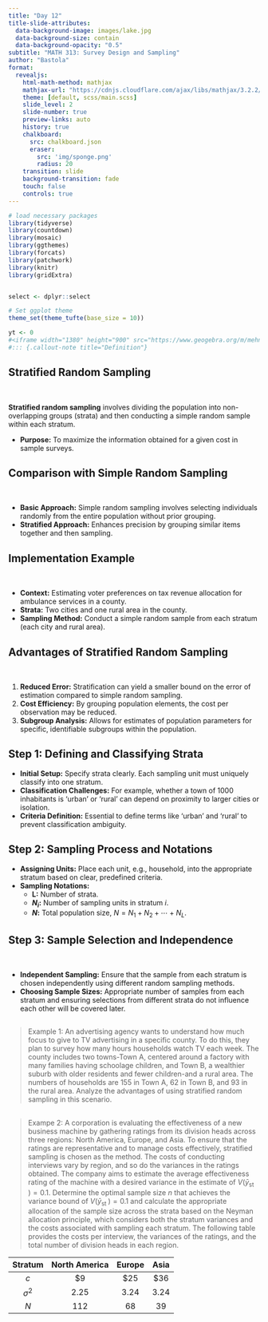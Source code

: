 ```yaml
---
title: "Day 12"
title-slide-attributes:
  data-background-image: images/lake.jpg
  data-background-size: contain
  data-background-opacity: "0.5"
subtitle: "MATH 313: Survey Design and Sampling"
author: "Bastola"
format:
  revealjs:
    html-math-method: mathjax
    mathjax-url: "https://cdnjs.cloudflare.com/ajax/libs/mathjax/3.2.2/MathJax.js"
    theme: [default, scss/main.scss]
    slide_level: 2
    slide-number: true
    preview-links: auto
    history: true
    chalkboard: 
      src: chalkboard.json
      eraser:
        src: 'img/sponge.png'
        radius: 20
    transition: slide
    background-transition: fade    
    touch: false
    controls: true
---
```


```r
# load necessary packages
library(tidyverse)
library(countdown)
library(mosaic)
library(ggthemes)
library(forcats)
library(patchwork)
library(knitr)
library(gridExtra)


select <- dplyr::select

# Set ggplot theme
theme_set(theme_tufte(base_size = 10))

yt <- 0
#<iframe width="1380" height="900" src="https://www.geogebra.org/m/mehn8u8s"></iframe>
#::: {.callout-note title="Definition"}
```


## Stratified Random Sampling {.font90}

<br>

::: {.callout-note title="Definition"}

**Stratified random sampling** involves dividing the population into non-overlapping groups (strata) and then conducting a simple random sample within each stratum.

- **Purpose:** To maximize the information obtained for a given cost in sample surveys.

:::

## Comparison with Simple Random Sampling {.font80}

<br>

::: cle15

- **Basic Approach:** Simple random sampling involves selecting individuals randomly from the entire population without prior grouping.
- **Stratified Approach:** Enhances precision by grouping similar items together and then sampling.


:::

## Implementation Example {.font80}

<br>

::: cle14

- **Context:** Estimating voter preferences on tax revenue allocation for ambulance services in a county.
- **Strata:** Two cities and one rural area in the county.
- **Sampling Method:** Conduct a simple random sample from each stratum (each city and rural area).


:::

## Advantages of Stratified Random Sampling {.font80}

<br>

::: cle13

1. **Reduced Error:** Stratification can yield a smaller bound on the error of estimation compared to simple random sampling.
2. **Cost Efficiency:** By grouping population elements, the cost per observation may be reduced.
3. **Subgroup Analysis:** Allows for estimates of population parameters for specific, identifiable subgroups within the population.

:::

## Step 1: Defining and Classifying Strata {.font80}

::: cle12

- **Initial Setup:** Specify strata clearly. Each sampling unit must uniquely classify into one stratum.
- **Classification Challenges:** For example, whether a town of 1000 inhabitants is 'urban' or 'rural' can depend on proximity to larger cities or isolation.
- **Criteria Definition:** Essential to define terms like 'urban' and 'rural' to prevent classification ambiguity.

:::

## Step 2: Sampling Process and Notations {.font80}

::: cle11

- **Assigning Units:** Place each unit, e.g., household, into the appropriate stratum based on clear, predefined criteria.
- **Sampling Notations:**
  - **L:** Number of strata.
  - **$N_i$:** Number of sampling units in stratum $i$.
  - **$N$:** Total population size, $N = N_1 + N_2 + \cdots + N_L$.


:::

## Step 3: Sample Selection and Independence {.font80}

<br>

::: cle10
- **Independent Sampling:** Ensure that the sample from each stratum is chosen independently using different random sampling methods.
- **Choosing Sample Sizes:** Appropriate number of samples from each stratum and ensuring selections from different strata do not influence each other will be covered later.

:::

## {.font60}

> Example 1: An advertising agency wants to understand how much focus to give to TV advertising in a specific county. To do this, they plan to survey how many hours households watch TV each week. The county includes two towns-Town A, centered around a factory with many families having schoolage children, and Town B, a wealthier suburb with older residents and fewer children-and a rural area. The numbers of households are 155 in Town A, 62 in Town B, and 93 in the rural area. Analyze the advantages of using stratified random sampling in this scenario.


##



## {.font60}

> Exampe 2: A corporation is evaluating the effectiveness of a new business machine by gathering ratings from its division heads across three regions: North America, Europe, and Asia. To ensure that the ratings are representative and to manage costs effectively, stratified sampling is chosen as the method. The costs of conducting interviews vary by region, and so do the variances in the ratings obtained. The company aims to estimate the average effectiveness rating of the machine with a desired variance in the estimate of $V\left(\bar{y}_{\text {st }}\right)=0.1$. Determine the optimal sample size $n$ that achieves the variance bound of $V\left(\bar{y}_{\text {st }}\right)=0.1$ and calculate the appropriate allocation of the sample size across the strata based on the Neyman allocation principle, which considers both the stratum variances and the costs associated with sampling each stratum. The following table provides the costs per interview, the variances of the ratings, and the total number of division heads in each region. 

| Stratum | North America | Europe | Asia |
| :---: | :---: | :---: | :---: |
| $c$ | $\$ 9$ | $\$ 25$ | $\$ 36$ |
| $\sigma^2$ | 2.25 | 3.24 | 3.24 |
| $N$ | 112 | 68 | 39 |


##